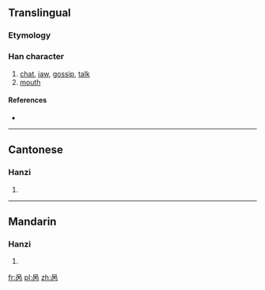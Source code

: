 {{also|咼}}
==Translingual==

===Etymology===
{{Han simp|咼}}

===Han character===
{{Han char|rn=30|rad=口|as=04|sn=7|four=|canj=口人月 (ROB), XX口人月 (XXROB)}}

# [[chat]], [[jaw]], [[gossip]], [[talk]]
# [[mouth]]

====References====
* {{Han ref|kx=0181.191|hdz=10589.040|uh=5459|ud=21593}}

----

==Cantonese==

===Hanzi===
{{yue-hanzi|jyut=|y=gwa3|tra=咼}}

# {{defn|Cantonese|sort=口04}}

----

==Mandarin==

===Hanzi===
{{cmn-hanzi|tra=咼|pin=[[guō]] ([[guo1]]), [[kuāi]] ([[kuai1]]), [[wāi]] ([[wai1]])|wg=kuo<sup>1</sup>, k'uai<sup>1</sup>, wai<sup>1</sup>}}

# {{defn|Mandarin|sort=口04}}

[[fr:呙]]
[[pl:呙]]
[[zh:呙]]